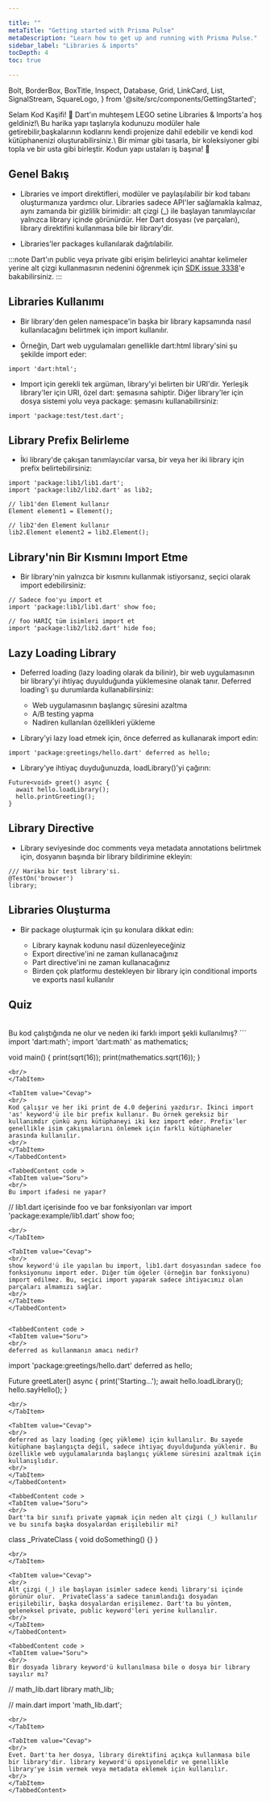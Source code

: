 ```yaml
---

title: ""
metaTitle: "Getting started with Prisma Pulse"
metaDescription: "Learn how to get up and running with Prisma Pulse."
sidebar_label: "Libraries & imports"
tocDepth: 4
toc: true

---
```


  Bolt,
  BorderBox,
  BoxTitle,
  Inspect,
  Database,
  Grid,
  LinkCard,
  List,
  SignalStream,
  SquareLogo,
} from '@site/src/components/GettingStarted';

<BorderBox>
<BoxTitle>Selam Kod Kaşifi! 👋</BoxTitle>
<span style={{ fontSize: '24px' }}>
Dart'ın muhteşem LEGO setine Libraries & Imports'a hoş geldiniz!\
Bu harika yapı taşlarıyla kodunuzu modüler hale getirebilir,başkalarının kodlarını kendi projenize dahil edebilir ve kendi kod kütüphanenizi oluşturabilirsiniz.\
Bir mimar gibi tasarla, bir koleksiyoner gibi topla ve
bir usta gibi birleştir. Kodun yapı ustaları iş başına! 🏰
</span>
</BorderBox>

## Genel Bakış

* Libraries ve import direktifleri, modüler ve paylaşılabilir bir kod tabanı oluşturmanıza yardımcı olur. Libraries sadece API'ler sağlamakla kalmaz, aynı zamanda bir gizlilik birimidir: alt çizgi (_) ile başlayan tanımlayıcılar yalnızca library içinde görünürdür. Her Dart dosyası (ve parçaları), library direktifini kullanmasa bile bir library'dir.

* Libraries'ler packages kullanılarak dağıtılabilir.

:::note
Dart'ın public veya private gibi erişim belirleyici anahtar kelimeler yerine alt çizgi kullanmasının nedenini öğrenmek için [SDK issue 3338](https://github.com/dart-lang/sdk/issues/33383)'e bakabilirsiniz.
:::

## Libraries Kullanımı

* Bir library'den gelen namespace'in başka bir library kapsamında nasıl kullanılacağını belirtmek için import kullanılır.

* Örneğin, Dart web uygulamaları genellikle dart:html library'sini şu şekilde import eder:

```
import 'dart:html';
```

* Import için gerekli tek argüman, library'yi belirten bir URI'dir. Yerleşik library'ler için URI, özel dart: şemasına sahiptir. Diğer library'ler için dosya sistemi yolu veya package: şemasını kullanabilirsiniz:

```
import 'package:test/test.dart';
```

## Library Prefix Belirleme

* İki library'de çakışan tanımlayıcılar varsa, bir veya her iki library için prefix belirtebilirsiniz:

```
import 'package:lib1/lib1.dart';
import 'package:lib2/lib2.dart' as lib2;

// lib1'den Element kullanır
Element element1 = Element();

// lib2'den Element kullanır
lib2.Element element2 = lib2.Element();
```

## Library'nin Bir Kısmını Import Etme

* Bir library'nin yalnızca bir kısmını kullanmak istiyorsanız, seçici olarak import edebilirsiniz:

```
// Sadece foo'yu import et
import 'package:lib1/lib1.dart' show foo;

// foo HARİÇ tüm isimleri import et
import 'package:lib2/lib2.dart' hide foo;
```

## Lazy Loading Library

* Deferred loading (lazy loading olarak da bilinir), bir web uygulamasının bir library'yi ihtiyaç duyulduğunda yüklemesine olanak tanır. Deferred loading'i şu durumlarda kullanabilirsiniz:

    - Web uygulamasının başlangıç süresini azaltma
    - A/B testing yapma
    - Nadiren kullanılan özellikleri yükleme

* Library'yi lazy load etmek için, önce deferred as kullanarak import edin:

```
import 'package:greetings/hello.dart' deferred as hello;
```

* Library'ye ihtiyaç duyduğunuzda, loadLibrary()'yi çağırın:

```
Future<void> greet() async {
  await hello.loadLibrary();
  hello.printGreeting();
}
```

## Library Directive

* Library seviyesinde doc comments veya metadata annotations belirtmek için, dosyanın başında bir library bildirimine ekleyin:

```
/// Harika bir test library'si.
@TestOn('browser')
library;
```

## Libraries Oluşturma
* Bir package oluşturmak için şu konulara dikkat edin:

    - Library kaynak kodunu nasıl düzenleyeceğiniz
    - Export directive'ini ne zaman kullanacağınız
    - Part directive'ini ne zaman kullanacağınız
    - Birden çok platformu destekleyen bir library için conditional imports ve exports nasıl kullanılır


## Quiz

<TabbedContent code >
<TabItem value="Soru"> 
<br/>
Bu kod çalıştığında ne olur ve neden iki farklı import şekli kullanılmış?
```
import 'dart:math';
import 'dart:math' as mathematics;

void main() {
  print(sqrt(16));
  print(mathematics.sqrt(16));
}
```
<br/>
</TabItem> 

<TabItem value="Cevap"> 
<br/>
Kod çalışır ve her iki print de 4.0 değerini yazdırır. İkinci import 'as' keyword'ü ile bir prefix kullanır. Bu örnek gereksiz bir kullanımdır çünkü aynı kütüphaneyi iki kez import eder. Prefix'ler genellikle isim çakışmalarını önlemek için farklı kütüphaneler arasında kullanılır.
<br/>
</TabItem> 
</TabbedContent>

<TabbedContent code >
<TabItem value="Soru"> 
<br/>
Bu import ifadesi ne yapar?
```
// lib1.dart içerisinde foo ve bar fonksiyonları var
import 'package:example/lib1.dart' show foo;
```
<br/>
</TabItem> 

<TabItem value="Cevap"> 
<br/>
show keyword'ü ile yapılan bu import, lib1.dart dosyasından sadece foo fonksiyonunu import eder. Diğer tüm öğeler (örneğin bar fonksiyonu) import edilmez. Bu, seçici import yaparak sadece ihtiyacımız olan parçaları almamızı sağlar.
<br/>
</TabItem> 
</TabbedContent>


<TabbedContent code >
<TabItem value="Soru"> 
<br/>
deferred as kullanmanın amacı nedir?
```
import 'package:greetings/hello.dart' deferred as hello;

Future<void> greetLater() async {
  print('Starting...');
  await hello.loadLibrary();
  hello.sayHello();
}
```
<br/>
</TabItem> 

<TabItem value="Cevap"> 
<br/>
deferred as lazy loading (geç yükleme) için kullanılır. Bu sayede kütüphane başlangıçta değil, sadece ihtiyaç duyulduğunda yüklenir. Bu özellikle web uygulamalarında başlangıç yükleme süresini azaltmak için kullanışlıdır.
<br/>
</TabItem> 
</TabbedContent>

<TabbedContent code >
<TabItem value="Soru"> 
<br/>
Dart'ta bir sınıfı private yapmak için neden alt çizgi (_) kullanılır ve bu sınıfa başka dosyalardan erişilebilir mi?
```
class _PrivateClass {
  void doSomething() {}
}
```
<br/>
</TabItem> 

<TabItem value="Cevap"> 
<br/>
Alt çizgi (_) ile başlayan isimler sadece kendi library'si içinde görünür olur. _PrivateClass'a sadece tanımlandığı dosyadan erişilebilir, başka dosyalardan erişilemez. Dart'ta bu yöntem, geleneksel private, public keyword'leri yerine kullanılır.
<br/>
</TabItem> 
</TabbedContent>

<TabbedContent code >
<TabItem value="Soru"> 
<br/>
Bir dosyada library keyword'ü kullanılmasa bile o dosya bir library sayılır mı?
```
// math_lib.dart
library math_lib;

// main.dart
import 'math_lib.dart';
```
<br/>
</TabItem> 

<TabItem value="Cevap"> 
<br/>
Evet. Dart'ta her dosya, library direktifini açıkça kullanmasa bile bir library'dir. library keyword'ü opsiyoneldir ve genellikle library'ye isim vermek veya metadata eklemek için kullanılır.
<br/>
</TabItem> 
</TabbedContent>
